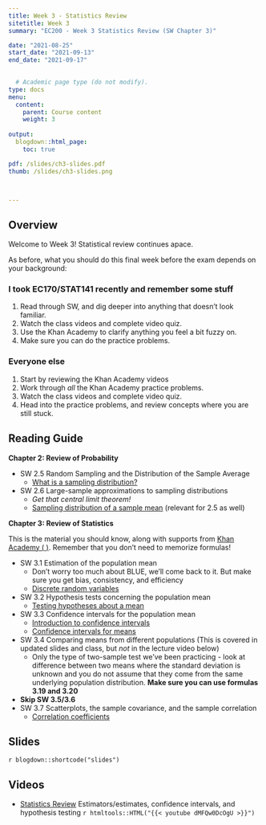 ```yaml
---
title: Week 3 - Statistics Review
sitetitle: Week 3
summary: "EC200 - Week 3 Statistics Review (SW Chapter 3)"

date: "2021-08-25"
start_date: "2021-09-13"
end_date: "2021-09-17"

  
  # Academic page type (do not modify).
type: docs
menu:
  content:
    parent: Course content
    weight: 3
    
output:
  blogdown::html_page:
    toc: true

pdf: /slides/ch3-slides.pdf
thumb: /slides/ch3-slides.png



---
```


## Overview

Welcome to Week 3! Statistical review continues apace. 

As before, what you should do this final week before the exam depends on your background:

### I took EC170/STAT141 recently and remember some stuff
1. Read through SW, and dig deeper into anything that doesn't look familiar. 
2. Watch the class videos and complete video quiz.
3. Use the Khan Academy to clarify anything you feel a bit fuzzy on. 
4. Make sure you can do the practice problems. 


### Everyone else
1. Start by reviewing the Khan Academy videos 
2. Work through *all* the Khan Academy practice problems. 
3. Watch the class videos and complete video quiz.
4. Head into the practice problems, and review concepts where you are still stuck.


## Reading Guide

**Chapter 2: Review of Probability**

- SW 2.5 Random Sampling and the Distribution of the Sample Average 
  - [ <i class="fas fa-tv"> </i> What is a sampling distribution?](https://www.khanacademy.org/math/ap-statistics/sampling-distribution-ap#what-is-sampling-distribution)
  
- SW 2.6 Large-sample approximations to sampling distributions
  - *Get that central limit theorem!*
  - [ <i class="fas fa-tv"> </i> Sampling distribution of a sample   mean](https://www.khanacademy.org/math/ap-statistics/sampling-distribution-ap#sampling-distribution-mean) (relevant for 2.5 as well)

**Chapter 3: Review of Statistics**

This is the material you should know,  along with supports from [Khan Academy (<i class="fas fa-tv"> </i>)](https://www.khanacademy.org/math/ap-statistics/). Remember that you don't need to memorize formulas! 



- SW 3.1	Estimation of the population mean 
  - Don’t worry too much about BLUE, we’ll come back to it. But make sure you get bias, consistency, and efficiency
   - [<i class="fas fa-tv"> </i> Discrete random variables](https://www.khanacademy.org/math/ap-statistics/random-variables-ap#discrete-random-variables)
- SW 3.2	Hypothesis tests concerning the population mean
  - [<i class="fas fa-tv"> </i> Testing hypotheses about a mean](https://www.khanacademy.org/math/ap-statistics/tests-significance-ap#one-sample-t-test-mean)

- SW 3.3	Confidence intervals for the population mean
  -  [<i class="fas fa-tv"> </i> Introduction to confidence intervals](https://www.khanacademy.org/math/ap-statistics/estimating-confidence-ap#introduction-confidence-intervals)
   - [<i class="fas fa-tv"> </i> Confidence intervals for means](https://www.khanacademy.org/math/ap-statistics/estimating-confidence-ap#one-sample-t-interval-mean)

- SW 3.4 Comparing means from different populations (This is covered in updated slides and class, but *not* in the lecture video below)
  - Only the type of two-sample test we've been practicing - look at difference between two means where the standard deviation is unknown and   you do not assume that they come from the same underlying population distribution. **Make sure you can use formulas 3.19 and 3.20** 
- **Skip SW 3.5/3.6**
- SW 3.7	Scatterplots, the sample covariance, and the sample correlation
  - [<i class="fas fa-tv"> </i> Correlation coefficients](https://www.khanacademy.org/math/ap-statistics/bivariate-data-ap#correlation-coefficient-r)

## Slides

`r blogdown::shortcode("slides")`

## Videos

- [Statistics Review](https://youtu.be/dMFQw0DcOgU)
Estimators/estimates, confidence intervals, and hypothesis testing
`r htmltools::HTML("{{< youtube dMFQw0DcOgU >}}")`


